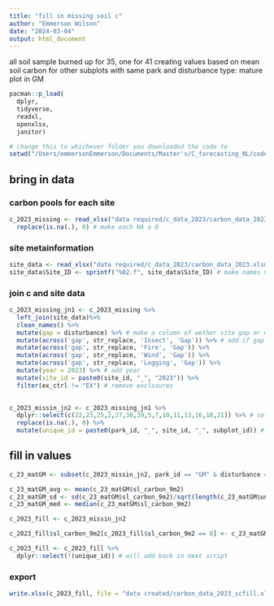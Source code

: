 ```yaml
---
title: "fill in missing soil c"
author: "Emmerson Wilson"
date: "2024-03-04"
output: html_document
---
```


all soil sample burned up for 35, one for 41
creating values based on mean soil carbon for other subplots with same park and disturbance type: mature plot in GM

```r
pacman::p_load(
  dplyr,
  tidyverse,
  readxl,
  openxlsx,
  janitor)
```

```r
# change this to whichever folder you downloaded the code to
setwd("/Users/emmersonEmmerson/Documents/Master's/C_forecasting_NL/code_for_stats/clean code")
```

## bring in data

### carbon pools for each site
```r
c_2023_missing <- read_xlsx("data required/c_data_2023/carbon_data_2023.xlsm", sheet = "Overall C") %>%
  replace(is.na(.), 0) # make each NA a 0
```

### site metainformation
```r
site_data <- read_xlsx("data required/c_data_2023/carbon_data_2023.xlsm", sheet = "Subplot info")
site_data$Site_ID <- sprintf("%02.f", site_data$Site_ID) # make names match c data name column
```

### join c and site data
```r
c_2023_missing_jn1 <- c_2023_missing %>%
  left_join(site_data)%>%
  clean_names() %>%
  mutate(gap = disturbance) %>% # make a column of wether site gap or mature
  mutate(across('gap', str_replace, 'Insect', 'Gap')) %>% # add if gap or not gap
  mutate(across('gap', str_replace, 'Fire', 'Gap')) %>%
  mutate(across('gap', str_replace, 'Wind', 'Gap')) %>%
  mutate(across('gap', str_replace, 'Logging', 'Gap')) %>%
  mutate(year = 2023) %>% # add year
  mutate(site_id = paste0(site_id, "_", "2023")) %>% 
  filter(ex_ctrl != "EX") # remove exclosures
  

c_2023_missin_jn2 <- c_2023_missing_jn1 %>%
  dplyr::select(c(22,23,25,2,27,38,39,5,7,10,11,13,16,18,21)) %>% # select columns want to use
  replace(is.na(.), 0) %>%
  mutate(unique_id = paste0(park_id, "_", site_id, "_", subplot_id)) # create a unique id for eahc subplot
```

## fill in values
```r
c_23_matGM <- subset(c_2023_missin_jn2, park_id == "GM" & disturbance == "Mature")

c_23_matGM_avg <- mean(c_23_matGM$sl_carbon_9m2)
c_23_matGM_sd <- sd(c_23_matGM$sl_carbon_9m2)/sqrt(length(c_23_matGM$unique_id))
c_23_matGM_med <- median(c_23_matGM$sl_carbon_9m2)

c_2023_fill <- c_2023_missin_jn2

c_2023_fill$sl_carbon_9m2[c_2023_fill$sl_carbon_9m2 == 0] <- c_23_matGM_med

c_2023_fill <- c_2023_fill %>% 
  dplyr::select(!(unique_id)) # will add back in next script
```

### export
```r
write.xlsx(c_2023_fill, file = "data created/carbon_data_2023_scfill.xlsx")
```




